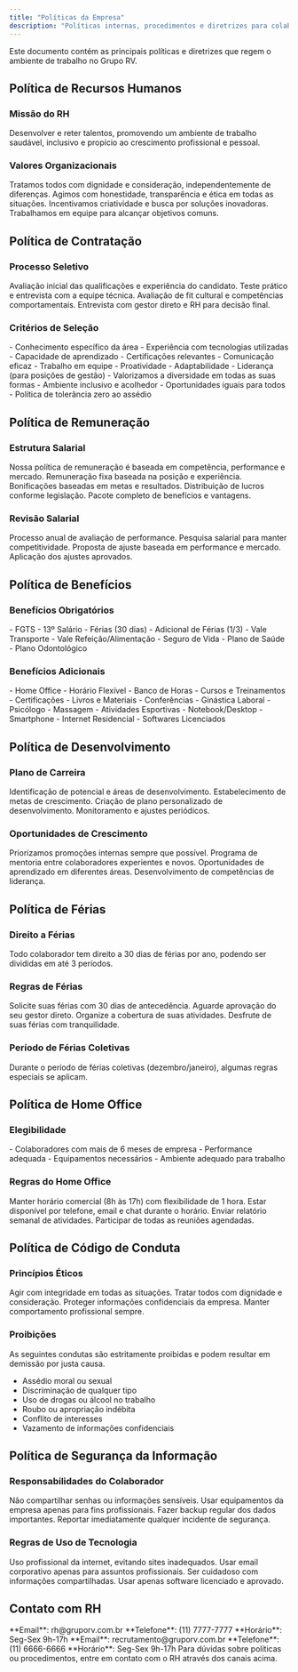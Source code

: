 ```yaml
---
title: "Políticas da Empresa"
description: "Políticas internas, procedimentos e diretrizes para colaboradores do Grupo RV"
---
```


<Info>
Este documento contém as principais políticas e diretrizes que regem o ambiente de trabalho no Grupo RV.
</Info>

## Política de Recursos Humanos

### Missão do RH

<Card title="Nossa Missão" icon="users">
  Desenvolver e reter talentos, promovendo um ambiente de trabalho saudável, inclusivo e propício ao crescimento profissional e pessoal.
</Card>

### Valores Organizacionais

<CardGroup cols={2}>
<Card title="Respeito" icon="heart">
  Tratamos todos com dignidade e consideração, independentemente de diferenças.
</Card>

<Card title="Integridade" icon="shield-check">
  Agimos com honestidade, transparência e ética em todas as situações.
</Card>

<Card title="Inovação" icon="lightbulb">
  Incentivamos criatividade e busca por soluções inovadoras.
</Card>

<Card title="Colaboração" icon="handshake">
  Trabalhamos em equipe para alcançar objetivos comuns.
</Card>
</CardGroup>

## Política de Contratação

### Processo Seletivo

<Steps>
<Step title="Análise de Currículo">
  Avaliação inicial das qualificações e experiência do candidato.
</Step>

<Step title="Entrevista Técnica">
  Teste prático e entrevista com a equipe técnica.
</Step>

<Step title="Entrevista Comportamental">
  Avaliação de fit cultural e competências comportamentais.
</Step>

<Step title="Entrevista Final">
  Entrevista com gestor direto e RH para decisão final.
</Step>
</Steps>

### Critérios de Seleção

<AccordionGroup>
<Accordion title="Competências Técnicas">
  - Conhecimento específico da área
  - Experiência com tecnologias utilizadas
  - Capacidade de aprendizado
  - Certificações relevantes
</Accordion>

<Accordion title="Competências Comportamentais">
  - Comunicação eficaz
  - Trabalho em equipe
  - Proatividade
  - Adaptabilidade
  - Liderança (para posições de gestão)
</Accordion>

<Accordion title="Diversidade e Inclusão">
  - Valorizamos a diversidade em todas as suas formas
  - Ambiente inclusivo e acolhedor
  - Oportunidades iguais para todos
  - Política de tolerância zero ao assédio
</Accordion>
</AccordionGroup>

## Política de Remuneração

### Estrutura Salarial

<Info>
Nossa política de remuneração é baseada em competência, performance e mercado.
</Info>

<CardGroup cols={2}>
<Card title="Salário Base" icon="currency-dollar">
  Remuneração fixa baseada na posição e experiência.
</Card>

<Card title="Bônus de Performance" icon="trophy">
  Bonificações baseadas em metas e resultados.
</Card>

<Card title="Participação nos Lucros" icon="chart-pie">
  Distribuição de lucros conforme legislação.
</Card>

<Card title="Benefícios" icon="gift">
  Pacote completo de benefícios e vantagens.
</Card>
</CardGroup>

### Revisão Salarial

<Steps>
<Step title="Avaliação Anual">
  Processo anual de avaliação de performance.
</Step>

<Step title="Análise de Mercado">
  Pesquisa salarial para manter competitividade.
</Step>

<Step title="Proposta de Ajuste">
  Proposta de ajuste baseada em performance e mercado.
</Step>

<Step title="Implementação">
  Aplicação dos ajustes aprovados.
</Step>
</Steps>

## Política de Benefícios

### Benefícios Obrigatórios

<Check>
- FGTS
- 13º Salário
- Férias (30 dias)
- Adicional de Férias (1/3)
- Vale Transporte
- Vale Refeição/Alimentação
- Seguro de Vida
- Plano de Saúde
- Plano Odontológico
</Check>

### Benefícios Adicionais

<CardGroup cols={2}>
<Card title="Flexibilidade" icon="clock">
  - Home Office
  - Horário Flexível
  - Banco de Horas
</Card>

<Card title="Desenvolvimento" icon="academic-cap">
  - Cursos e Treinamentos
  - Certificações
  - Livros e Materiais
  - Conferências
</Card>

<Card title="Bem-estar" icon="heart">
  - Ginástica Laboral
  - Psicólogo
  - Massagem
  - Atividades Esportivas
</Card>

<Card title="Tecnologia" icon="device-mobile">
  - Notebook/Desktop
  - Smartphone
  - Internet Residencial
  - Softwares Licenciados
</Card>
</CardGroup>

## Política de Desenvolvimento

### Plano de Carreira

<Steps>
<Step title="Avaliação Individual">
  Identificação de potencial e áreas de desenvolvimento.
</Step>

<Step title="Definição de Objetivos">
  Estabelecimento de metas de crescimento.
</Step>

<Step title="Plano de Ação">
  Criação de plano personalizado de desenvolvimento.
</Step>

<Step title="Acompanhamento">
  Monitoramento e ajustes periódicos.
</Step>
</Steps>

### Oportunidades de Crescimento

<AccordionGroup>
<Accordion title="Promoções Internas">
  Priorizamos promoções internas sempre que possível.
</Accordion>

<Accordion title="Mentoria">
  Programa de mentoria entre colaboradores experientes e novos.
</Accordion>

<Accordion title="Cross-training">
  Oportunidades de aprendizado em diferentes áreas.
</Accordion>

<Accordion title="Liderança">
  Desenvolvimento de competências de liderança.
</Accordion>
</AccordionGroup>

## Política de Férias

### Direito a Férias

<Info>
Todo colaborador tem direito a 30 dias de férias por ano, podendo ser divididas em até 3 períodos.
</Info>

### Regras de Férias

<Steps>
<Step title="Solicitação">
  Solicite suas férias com 30 dias de antecedência.
</Step>

<Step title="Aprovação">
  Aguarde aprovação do seu gestor direto.
</Step>

<Step title="Planejamento">
  Organize a cobertura de suas atividades.
</Step>

<Step title="Gozo">
  Desfrute de suas férias com tranquilidade.
</Step>
</Steps>

### Período de Férias Coletivas

<Warning>
Durante o período de férias coletivas (dezembro/janeiro), algumas regras especiais se aplicam.
</Warning>

## Política de Home Office

### Elegibilidade

<Check>
- Colaboradores com mais de 6 meses de empresa
- Performance adequada
- Equipamentos necessários
- Ambiente adequado para trabalho
</Check>

### Regras do Home Office

<AccordionGroup>
<Accordion title="Horário de Trabalho">
  Manter horário comercial (8h às 17h) com flexibilidade de 1 hora.
</Accordion>

<Accordion title="Disponibilidade">
  Estar disponível por telefone, email e chat durante o horário.
</Accordion>

<Accordion title="Relatórios">
  Enviar relatório semanal de atividades.
</Accordion>

<Accordion title="Reuniões">
  Participar de todas as reuniões agendadas.
</Accordion>
</AccordionGroup>

## Política de Código de Conduta

### Princípios Éticos

<CardGroup cols={2}>
<Card title="Honestidade" icon="shield-check">
  Agir com integridade em todas as situações.
</Card>

<Card title="Respeito" icon="heart">
  Tratar todos com dignidade e consideração.
</Card>

<Card title="Confidencialidade" icon="lock-closed">
  Proteger informações confidenciais da empresa.
</Card>

<Card title="Profissionalismo" icon="briefcase">
  Manter comportamento profissional sempre.
</Card>
</CardGroup>

### Proibições

<Warning>
As seguintes condutas são estritamente proibidas e podem resultar em demissão por justa causa.
</Warning>

- Assédio moral ou sexual
- Discriminação de qualquer tipo
- Uso de drogas ou álcool no trabalho
- Roubo ou apropriação indébita
- Conflito de interesses
- Vazamento de informações confidenciais

## Política de Segurança da Informação

### Responsabilidades do Colaborador

<Steps>
<Step title="Proteção de Dados">
  Não compartilhar senhas ou informações sensíveis.
</Step>

<Step title="Uso de Equipamentos">
  Usar equipamentos da empresa apenas para fins profissionais.
</Step>

<Step title="Backup">
  Fazer backup regular dos dados importantes.
</Step>

<Step title="Relatórios">
  Reportar imediatamente qualquer incidente de segurança.
</Step>
</Steps>

### Regras de Uso de Tecnologia

<AccordionGroup>
<Accordion title="Internet">
  Uso profissional da internet, evitando sites inadequados.
</Accordion>

<Accordion title="Email">
  Usar email corporativo apenas para assuntos profissionais.
</Accordion>

<Accordion title="Redes Sociais">
  Ser cuidadoso com informações compartilhadas.
</Accordion>

<Accordion title="Software">
  Usar apenas software licenciado e aprovado.
</Accordion>
</AccordionGroup>

## Contato com RH

<CardGroup cols={2}>
<Card title="Gerente de RH" icon="user">
  **Email**: rh@gruporv.com.br  
  **Telefone**: (11) 7777-7777  
  **Horário**: Seg-Sex 9h-17h
</Card>

<Card title="Recrutamento" icon="users">
  **Email**: recrutamento@gruporv.com.br  
  **Telefone**: (11) 6666-6666  
  **Horário**: Seg-Sex 9h-17h
</Card>
</CardGroup>

<Note>
Para dúvidas sobre políticas ou procedimentos, entre em contato com o RH através dos canais acima.
</Note>
